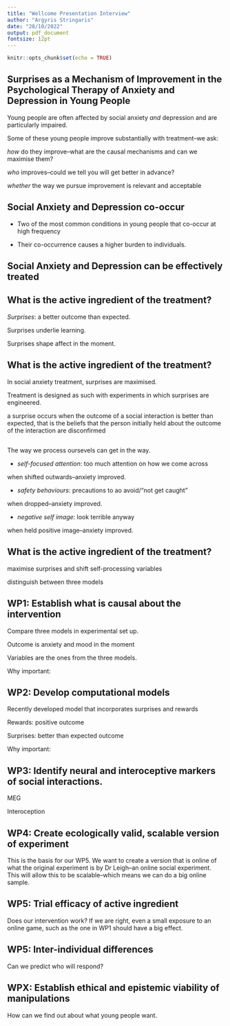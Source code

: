 ```yaml
---
title: "Wellcome Presentation Interview"
author: "Argyris Stringaris"
date: "28/10/2022"
output: pdf_document
fontsize: 12pt
---
```


```r
knitr::opts_chunk$set(echo = TRUE)
```

## Surprises as a Mechanism of Improvement in the Psychological Therapy of Anxiety and Depression in Young People

Young people are often affected by social anxiety _and_ depression and are particularly impaired.

Some of these young people improve substantially with treatment--we ask:

_how_ do they improve--what are the causal mechanisms and can we maximise them?

_who_ improves--could we tell you will get better in advance?

_whether_ the way we pursue improvement is relevant and acceptable



## Social Anxiety and Depression co-occur

- Two of the most common conditions in young people that co-occur at high frequency  



- Their co-occurrence causes a higher burden to individuals. 


## Social Anxiety and Depression can be effectively treated


\includegraphics{anxiety_dep_decline_treatment.jpg}


## What is the active ingredient of the treatment? 

_Surprises_: a better outcome than expected. 

Surprises underlie learning. 

Surprises shape affect in the moment.

## What is the active ingredient of the treatment? 

In social anxiety treatment, surprises are maximised.

Treatment is designed as such with experiments in which surprises are engineered. 

a surprise occurs when the outcome of a social interaction is better than expected, that is the beliefs that the person initially held about the outcome of the interaction are disconfirmed


## 
The way we process oursevels can get in the way. 

-  _self-focused attention_: too much attention on how we come across

when shifted outwards--anxiety improved.

-  _safety behaviours_: precautions to ao avoid/"not get caught"

when dropped--anxiety improved.

-  _negative self image_: look terrible anyway

when held positive image--anxiety improved.


## What is the active ingredient of the treatment? 

maximise surprises and shift self-processing variables

distinguish between three models



## WP1: Establish what is causal about the intervention
Compare three models in experimental set up. 

Outcome is anxiety and mood in the moment  

Variables are the ones from the three models.   

Why important: 

## WP2: Develop computational models

Recently developed model that incorporates surprises and rewards

Rewards: positive outcome

Surprises: better than expected outcome

Why important: 

## WP3: Identify neural and interoceptive markers of social interactions.

MEG

Interoception

## WP4: Create ecologically valid, scalable version of experiment

This is the basis for our WP5. We want to create a version that is online of what the original experiment is by Dr Leigh--an online social experiment. 
This will allow this to be scalable--which means we can do a big online sample.


## WP5: Trial efficacy of active ingredient

Does our intervention work? If we are right, even a small exposure to an online game, such as the one in WP1 should have a big effect. 

## WP5: Inter-individual differences

Can we predict who will respond?

## WPX: Establish ethical and epistemic viability of manipulations 

How can we find out about what young people want.
